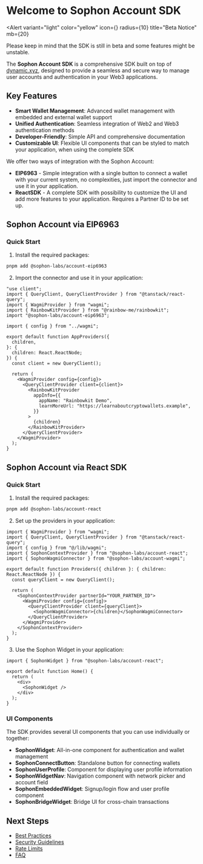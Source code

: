 
<EyeBrown label="Getting Started" />

# Welcome to Sophon Account SDK

<Alert
  variant="light"
  color="yellow"
  icon={<IconInfoCircle />}
  radius={10}
  title="Beta Notice"
  mb={20}
>
  Please keep in mind that the SDK is still in beta and some features might be
  unstable.
</Alert>

The **Sophon Account SDK** is a comprehensive SDK built on top of [dynamic.xyz](https://dynamic.xyz/), designed to provide a seamless and secure way to manage user accounts and authentication in your Web3 applications.

## Key Features

- **Smart Wallet Management**: Advanced wallet management with embedded and external wallet support
- **Unified Authentication**: Seamless integration of Web2 and Web3 authentication methods
- **Developer-Friendly**: Simple API and comprehensive documentation
- **Customizable UI**: Flexible UI components that can be styled to match your application, when using the complete SDK

We offer two ways of integration with the Sophon Account:

- **EIP6963** - Simple integration with a single button to connect a wallet with your current system, no complexities, just import the connector and use it in your application.
- **ReactSDK** - A complete SDK with possibility to customize the UI and add more features to your application. Requires a Partner ID to be set up.

## Sophon Account via EIP6963

### Quick Start

1. Install the required packages:

```sh
pnpm add @sophon-labs/account-eip6963
```

2. Import the connector and use it in your application:

```tsx
"use client";
import { QueryClient, QueryClientProvider } from "@tanstack/react-query";
import { WagmiProvider } from "wagmi";
import { RainbowKitProvider } from "@rainbow-me/rainbowkit";
import "@sophon-labs/account-eip6963";

import { config } from "../wagmi";

export default function AppProviders({
  children,
}: {
  children: React.ReactNode;
}) {
  const client = new QueryClient();

  return (
    <WagmiProvider config={config}>
      <QueryClientProvider client={client}>
        <RainbowKitProvider
          appInfo={{
            appName: "Rainbowkit Demo",
            learnMoreUrl: "https://learnaboutcryptowallets.example",
          }}
        >
          {children}
        </RainbowKitProvider>
      </QueryClientProvider>
    </WagmiProvider>
  );
}
```

## Sophon Account via React SDK

### Quick Start

1. Install the required packages:

```bash
pnpm add @sophon-labs/account-react
```

2. Set up the providers in your application:

```tsx
import { WagmiProvider } from "wagmi";
import { QueryClient, QueryClientProvider } from "@tanstack/react-query";
import { config } from "@/lib/wagmi";
import { SophonContextProvider } from "@sophon-labs/account-react";
import { SophonWagmiConnector } from "@sophon-labs/account-wagmi";

export default function Providers({ children }: { children: React.ReactNode }) {
  const queryClient = new QueryClient();

  return (
    <SophonContextProvider partnerId="YOUR_PARTNER_ID">
      <WagmiProvider config={config}>
        <QueryClientProvider client={queryClient}>
          <SophonWagmiConnector>{children}</SophonWagmiConnector>
        </QueryClientProvider>
      </WagmiProvider>
    </SophonContextProvider>
  );
}
```

3. Use the Sophon Widget in your application:

```tsx
import { SophonWidget } from "@sophon-labs/account-react";

export default function Home() {
  return (
    <div>
      <SophonWidget />
    </div>
  );
}
```

### UI Components

The SDK provides several UI components that you can use individually or together:

- **SophonWidget**: All-in-one component for authentication and wallet management
- **SophonConnectButton**: Standalone button for connecting wallets
- **SophonUserProfile**: Component for displaying user profile information
- **SophonWidgetNav**: Navigation component with network picker and account field
- **SophonEmbeddedWidget**: Signup/login flow and user profile component
- **SophonBridgeWidget**: Bridge UI for cross-chain transactions

## Next Steps

- [Best Practices](/getting-started/best-practices)
- [Security Guidelines](/getting-started/secutiry)
- [Rate Limits](/getting-started/rate-limits)
- [FAQ](/getting-started/faq)
